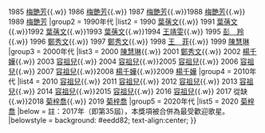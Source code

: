 {{Navbox
|name = 勁歌金曲頒獎典禮最受歡迎女歌星
|titlestyle = background: #eedd82
|title = [[勁歌金曲頒獎典禮]][[勁歌金曲頒獎典禮最受歡迎女歌星|最受歡迎女歌星]]
|groupstyle = background: #eee8aa
|group1 = 1980年代
|list1 = 1984 [[甄妮|甄　妮]]{{.w}} 1985 [[梅艷芳]]{{.w}} 1986 [[梅艷芳]]{{.w}} 1987 [[梅艷芳]]{{.w}}1988 [[梅艷芳]]{{.w}} 1989 [[梅艷芳]]
|group2 = 1990年代
|list2 = 1990 [[葉蒨文]]{{.w}} 1991 [[葉蒨文]]{{.w}}1992 [[葉蒨文]]{{.w}}1993 [[葉蒨文]]{{.w}}1994 [[王菲|王靖雯]]{{.w}} 1995 [[彭羚|彭　羚]]{{.w}} 1996 [[鄭秀文]]{{.w}} 1997  [[鄭秀文]]{{.w}} 1998 [[王菲|王　菲]]{{.w}} 1999 [[陳慧琳]]
|group3 = 2000年代
|list3 = 2000 [[陳慧琳]]{{.w}} 2001 [[鄭秀文]]{{.w}} 2002 [[楊千嬅]]{{.w}} 2003 [[容祖兒]]{{.w}} 2004 [[容祖兒]]{{.w}}2005 [[容祖兒]]{{.w}} 2006 [[容祖兒]]{{.w}} 2007 [[容祖兒]]{{.w}}2008 [[楊千嬅]]{{.w}}2009 [[楊千嬅]]
|group4 = 2010年代
|list4 = 2010 [[容祖兒]]{{.w}} 2011 [[容祖兒]]{{.w}} 2012 [[容祖兒]]{{.w}} 2013 [[容祖兒]]{{.w}} 2014 [[容祖兒]]{{.w}}2015 [[容祖兒]]{{.w}} 2016 [[容祖兒]]{{.w}} 2017 從缺{{.w}}2018  [[菊梓喬]]{{.w}} 2019 [[菊梓喬]]
|group5 = 2020年代
|list5 = 2020 [[菊梓喬]]
|below = 註：2017年（即第35屆），本獎項被合併為最受歡迎歌星。</small>
|belowstyle = background: #eedd82; text-align:center; 
}}<noinclude>
